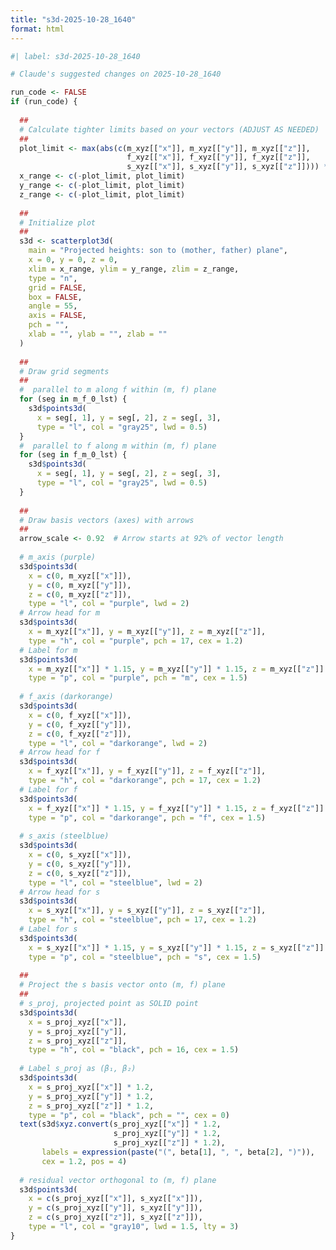 ```yaml
---
title: "s3d-2025-10-28_1640"
format: html
---
```


```r
#| label: s3d-2025-10-28_1640

# Claude's suggested changes on 2025-10-28_1640

run_code <- FALSE
if (run_code) {
  
  ## 
  # Calculate tighter limits based on your vectors (ADJUST AS NEEDED)
  ## 
  plot_limit <- max(abs(c(m_xyz[["x"]], m_xyz[["y"]], m_xyz[["z"]],
                          f_xyz[["x"]], f_xyz[["y"]], f_xyz[["z"]],
                          s_xyz[["x"]], s_xyz[["y"]], s_xyz[["z"]]))) * 1.2
  x_range <- c(-plot_limit, plot_limit)
  y_range <- c(-plot_limit, plot_limit)
  z_range <- c(-plot_limit, plot_limit)
  
  ## 
  # Initialize plot
  ## 
  s3d <- scatterplot3d(
    main = "Projected heights: son to (mother, father) plane",
    x = 0, y = 0, z = 0,
    xlim = x_range, ylim = y_range, zlim = z_range,
    type = "n",
    grid = FALSE,
    box = FALSE,
    angle = 55, 
    axis = FALSE,
    pch = "",
    xlab = "", ylab = "", zlab = ""
  )
  
  ## 
  # Draw grid segments
  ## 
  #  parallel to m along f within (m, f) plane
  for (seg in m_f_0_lst) {
    s3d$points3d(
      x = seg[, 1], y = seg[, 2], z = seg[, 3],
      type = "l", col = "gray25", lwd = 0.5)
  }
  #  parallel to f along m within (m, f) plane
  for (seg in f_m_0_lst) {
    s3d$points3d(
      x = seg[, 1], y = seg[, 2], z = seg[, 3],
      type = "l", col = "gray25", lwd = 0.5)
  }
  
  ## 
  # Draw basis vectors (axes) with arrows
  ## 
  arrow_scale <- 0.92  # Arrow starts at 92% of vector length
  
  # m_axis (purple)
  s3d$points3d(
    x = c(0, m_xyz[["x"]]), 
    y = c(0, m_xyz[["y"]]), 
    z = c(0, m_xyz[["z"]]),
    type = "l", col = "purple", lwd = 2)
  # Arrow head for m
  s3d$points3d(
    x = m_xyz[["x"]], y = m_xyz[["y"]], z = m_xyz[["z"]],
    type = "h", col = "purple", pch = 17, cex = 1.2)
  # Label for m
  s3d$points3d(
    x = m_xyz[["x"]] * 1.15, y = m_xyz[["y"]] * 1.15, z = m_xyz[["z"]] * 1.15,
    type = "p", col = "purple", pch = "m", cex = 1.5)
  
  # f_axis (darkorange)
  s3d$points3d(
    x = c(0, f_xyz[["x"]]), 
    y = c(0, f_xyz[["y"]]), 
    z = c(0, f_xyz[["z"]]),
    type = "l", col = "darkorange", lwd = 2)
  # Arrow head for f
  s3d$points3d(
    x = f_xyz[["x"]], y = f_xyz[["y"]], z = f_xyz[["z"]],
    type = "h", col = "darkorange", pch = 17, cex = 1.2)
  # Label for f
  s3d$points3d(
    x = f_xyz[["x"]] * 1.15, y = f_xyz[["y"]] * 1.15, z = f_xyz[["z"]] * 1.15,
    type = "p", col = "darkorange", pch = "f", cex = 1.5)
  
  # s_axis (steelblue)
  s3d$points3d(
    x = c(0, s_xyz[["x"]]), 
    y = c(0, s_xyz[["y"]]), 
    z = c(0, s_xyz[["z"]]),
    type = "l", col = "steelblue", lwd = 2)
  # Arrow head for s
  s3d$points3d(
    x = s_xyz[["x"]], y = s_xyz[["y"]], z = s_xyz[["z"]],
    type = "h", col = "steelblue", pch = 17, cex = 1.2)
  # Label for s
  s3d$points3d(
    x = s_xyz[["x"]] * 1.15, y = s_xyz[["y"]] * 1.15, z = s_xyz[["z"]] * 1.15,
    type = "p", col = "steelblue", pch = "s", cex = 1.5)
  
  ## 
  # Project the s basis vector onto (m, f) plane
  ## 
  # s_proj, projected point as SOLID point
  s3d$points3d(
    x = s_proj_xyz[["x"]], 
    y = s_proj_xyz[["y"]], 
    z = s_proj_xyz[["z"]],
    type = "h", col = "black", pch = 16, cex = 1.5)
  
  # Label s_proj as (β₁, β₂)
  s3d$points3d(
    x = s_proj_xyz[["x"]] * 1.2, 
    y = s_proj_xyz[["y"]] * 1.2, 
    z = s_proj_xyz[["z"]] * 1.2,
    type = "p", col = "black", pch = "", cex = 0)
  text(s3d$xyz.convert(s_proj_xyz[["x"]] * 1.2, 
                       s_proj_xyz[["y"]] * 1.2, 
                       s_proj_xyz[["z"]] * 1.2),
       labels = expression(paste("(", beta[1], ", ", beta[2], ")")),
       cex = 1.2, pos = 4)
  
  # residual vector orthogonal to (m, f) plane
  s3d$points3d(
    x = c(s_proj_xyz[["x"]], s_xyz[["x"]]), 
    y = c(s_proj_xyz[["y"]], s_xyz[["y"]]), 
    z = c(s_proj_xyz[["z"]], s_xyz[["z"]]),
    type = "l", col = "gray10", lwd = 1.5, lty = 3)
}

```
